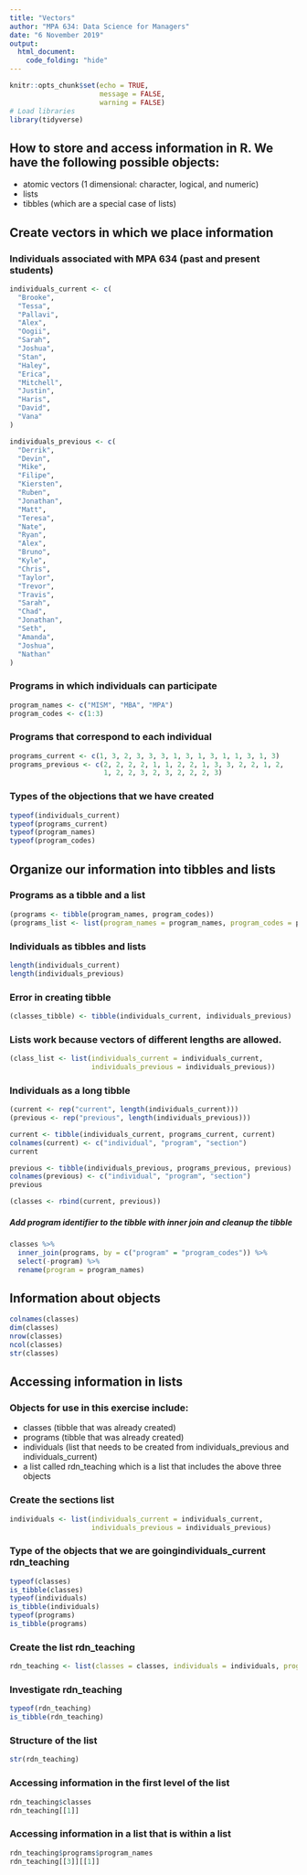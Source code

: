 ```yaml
---
title: "Vectors"
author: "MPA 634: Data Science for Managers"
date: "6 November 2019"
output: 
  html_document:
    code_folding: "hide"
---
```


```r
knitr::opts_chunk$set(echo = TRUE,
                      message = FALSE,
                      warning = FALSE)
# Load libraries
library(tidyverse)
```

## How to store and access information in R. We have the following possible objects:  

*  atomic vectors (1 dimensional: character, logical, and numeric)
*  lists
*  tibbles (which are a special case of lists)  

## Create vectors in which we place information 

### Individuals associated with MPA 634 (past and present students)

```r
individuals_current <- c(
  "Brooke",
  "Tessa",
  "Pallavi",
  "Alex",
  "Oogii",
  "Sarah",
  "Joshua",
  "Stan",
  "Haley",
  "Erica",
  "Mitchell",
  "Justin",
  "Haris",
  "David",
  "Vana"
)

individuals_previous <- c(
  "Derrik",
  "Devin",
  "Mike",
  "Filipe",
  "Kiersten",
  "Ruben",
  "Jonathan",
  "Matt",
  "Teresa",
  "Nate",
  "Ryan",
  "Alex",
  "Bruno",
  "Kyle",
  "Chris",
  "Taylor",
  "Trevor",
  "Travis",
  "Sarah",
  "Chad",
  "Jonathan",
  "Seth",
  "Amanda",
  "Joshua",
  "Nathan"
)
```

### Programs in which individuals can participate  

```r
program_names <- c("MISM", "MBA", "MPA")
program_codes <- c(1:3)
```

### Programs that correspond to each individual  

```r
programs_current <- c(1, 3, 2, 3, 3, 3, 1, 3, 1, 3, 1, 1, 3, 1, 3)
programs_previous <- c(2, 2, 2, 2, 1, 1, 2, 2, 1, 3, 3, 2, 2, 1, 2,
                       1, 2, 2, 3, 2, 3, 2, 2, 2, 3)
```

### Types of the objections that we have created

```r
typeof(individuals_current)
typeof(programs_current)
typeof(program_names)
typeof(program_codes)
```

## Organize our information into tibbles and lists

### Programs as a tibble and a list

```r
(programs <- tibble(program_names, program_codes))
(programs_list <- list(program_names = program_names, program_codes = program_codes))
```

### Individuals as tibbles and lists

```r
length(individuals_current)
length(individuals_previous)
```

### Error in creating tibble
```r
(classes_tibble) <- tibble(individuals_current, individuals_previous)
```

### Lists work because vectors of different lengths are allowed.
```r
(class_list <- list(individuals_current = individuals_current,
                    individuals_previous = individuals_previous))
```

### Individuals as a long tibble

```r
(current <- rep("current", length(individuals_current)))
(previous <- rep("previous", length(individuals_previous)))

current <- tibble(individuals_current, programs_current, current)
colnames(current) <- c("individual", "program", "section")
current

previous <- tibble(individuals_previous, programs_previous, previous)
colnames(previous) <- c("individual", "program", "section")
previous

(classes <- rbind(current, previous))
```

##### Add program identifier to the tibble with inner join and cleanup the tibble
```r
classes %>% 
  inner_join(programs, by = c("program" = "program_codes")) %>% 
  select(-program) %>% 
  rename(program = program_names)
```

## Information about objects

```r
colnames(classes)
dim(classes)
nrow(classes)
ncol(classes)
str(classes)
```

## Accessing information in lists

### Objects for use in this exercise include:

*  classes (tibble that was already created)
*  programs (tibble that was already created)
*  individuals (list that needs to be created from individuals_previous and individuals_current)
*  a list called rdn_teaching which is a list that includes the above three objects

### Create the sections list

```r
individuals <- list(individuals_current = individuals_current,
                    individuals_previous = individuals_previous)
``` 

### Type of the objects that we are goingindividuals_current rdn_teaching

```r
typeof(classes)
is_tibble(classes)
typeof(individuals)
is_tibble(individuals)
typeof(programs)
is_tibble(programs)
```

### Create the list rdn_teaching

```r
rdn_teaching <- list(classes = classes, individuals = individuals, programs = programs)
```

### Investigate rdn_teaching

```r
typeof(rdn_teaching)
is_tibble(rdn_teaching)
```

### Structure of the list  

```r
str(rdn_teaching)
```
### Accessing information in the first level of the list

```r
rdn_teaching$classes
rdn_teaching[[1]]
```

### Accessing information in a list that is within a list

```r
rdn_teaching$programs$program_names
rdn_teaching[[3]][[1]]
```  